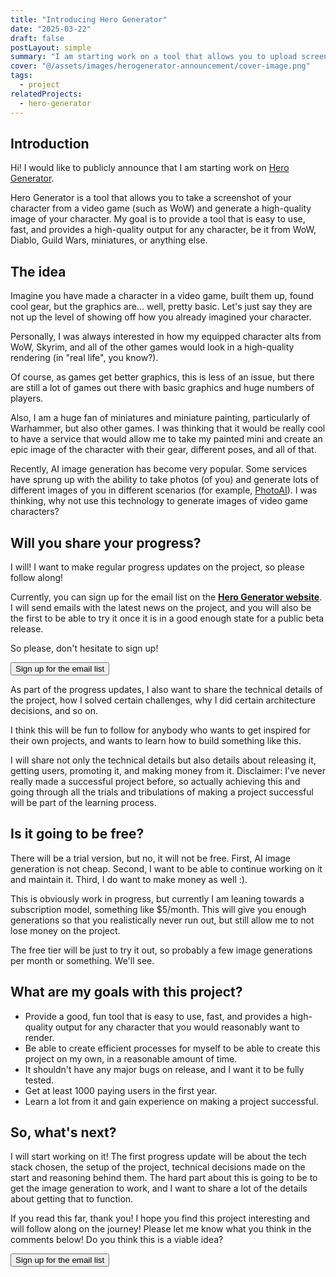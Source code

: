 ```yaml
---
title: "Introducing Hero Generator"
date: "2025-03-22"
draft: false
postLayout: simple
summary: "I am starting work on a tool that allows you to upload screenshots of your video game character and receive a beautiful, high-fidelity rendering of them."
cover: "@/assets/images/herogenerator-announcement/cover-image.png"
tags:
  - project
relatedProjects:
  - hero-generator
---
```


## Introduction

Hi! I would like to publicly announce that I am starting work on [Hero Generator](https://www.herogenerator.art).

Hero Generator is a tool that allows you to take a screenshot of your character from a video game (such as WoW) and generate a high-quality image of your character. My goal is to provide a tool that is easy to use, fast, and provides a high-quality output for any character, be it from WoW, Diablo, Guild Wars, miniatures, or anything else.

## The idea

Imagine you have made a character in a video game, built them up, found cool gear, but the graphics are... well, pretty basic. Let's just say they are not up the level of showing off how you already imagined your character.

Personally, I was always interested in how my equipped character alts from WoW, Skyrim, and all of the other games would look in a high-quality rendering (in "real life", you know?).

Of course, as games get better graphics, this is less of an issue, but there are still a lot of games out there with basic graphics and huge numbers of players.

Also, I am a huge fan of miniatures and miniature painting, particularly of Warhammer, but also other games. I was thinking that it would be really cool to have a service that would allow me to take my painted mini and create an epic image of the character with their gear, different poses, and all of that.

Recently, AI image generation has become very popular. Some services have sprung up with the ability to take photos (of you) and generate lots of different images of you in different scenarios (for example, [PhotoAI](https://photoai.com/)). I was thinking, why not use this technology to generate images of video game characters?

## Will you share your progress?

I will! I want to make regular progress updates on the project, so please follow along!

Currently, you can sign up for the email list on the **[Hero Generator website](https://www.herogenerator.art)**. I will send emails with the latest news on the project, and you will also be the first to be able to try it once it is in a good enough state for a public beta release.

So please, don't hesitate to sign up!

<a href="https://www.herogenerator.art">
  <Button size="lg" client:load>Sign up for the email list</Button>
</a>

As part of the progress updates, I also want to share the technical details of the project, how I solved certain challenges, why I did certain architecture decisions, and so on.

I think this will be fun to follow for anybody who wants to get inspired for their own projects, and wants to learn how to build something like this.

I will share not only the technical details but also details about releasing it, getting users, promoting it, and making money from it. Disclaimer: I've never really made a successful project before, so actually achieving this and going through all the trials and tribulations of making a project successful will be part of the learning process.

## Is it going to be free?

There will be a trial version, but no, it will not be free. First, AI image generation is not cheap. Second, I want to be able to continue working on it and maintain it. Third, I do want to make money as well :).

This is obviously work in progress, but currently I am leaning towards a subscription model, something like $5/month. This will give you enough generations so that you realistically never run out, but still allow me to not lose money on the project.

The free tier will be just to try it out, so probably a few image generations per month or something. We'll see.

## What are my goals with this project?

- Provide a good, fun tool that is easy to use, fast, and provides a high-quality output for any character that you would reasonably want to render.
- Be able to create efficient processes for myself to be able to create this project on my own, in a reasonable amount of time.
- It shouldn't have any major bugs on release, and I want it to be fully tested.
- Get at least 1000 paying users in the first year.
- Learn a lot from it and gain experience on making a project successful.

## So, what's next?

I will start working on it! The first progress update will be about the tech stack chosen, the setup of the project, technical decisions made on the start and reasoning behind them. The hard part about this is going to be to get the image generation to work, and I want to share a lot of the details about getting that to function.

If you read this far, thank you! I hope you find this project interesting and will follow along on the journey! Please let me know what you think in the comments below! Do you think this is a viable idea?

<a href="https://www.herogenerator.art">
  <Button size="lg" client:load>Sign up for the email list</Button>
</a>
